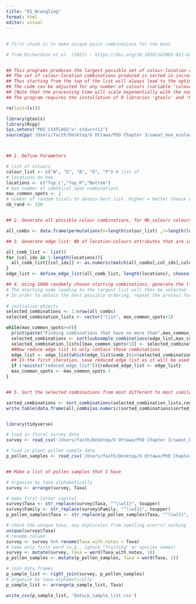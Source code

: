 ```yaml
---
title: "01_Wrangling"
format: html
editor: visual
---
```


## 

```r

# first chunk is to make unique paint combinations for the bees

# from Richardson et al. (2021) - https://doi.org/10.1038/s42003-021-02048-7


## This programs produces the largest possible set of colour-location combinations with a maximum given number of overlapping spots (max_common_spots, input by the user in variable max_common_spots)
## The set of colour-location combinations produced is sorted in increasing order of overlap between combinations
## Thus starting from the top of the list will always lead to the optimal set (i.e. the set minimising overlap between combinations) regardless of the number of combinations desired
## The code can be adjusted for any number of colours (variable 'colour_list') and any number of paint locations (variable 'locations')
## (Note that the processing time will scale exponentially with the number of colours and number of locations because of the increasing number of possible combinations)
## The program requires the installation of R libraries 'gtools' and 'Rcpp' and calls the associated cpp function "combination_overlap.cpp", which must be in the same folder as this program

rm(list=ls())

library(gtools)
library(Rcpp)
Sys.setenv("PKG_CXXFLAGS"="-std=c++11")
sourceCpp('/Users/faith/Desktop/U Ottawa/PhD Chapter 3/sweat_bee_ecology/Extra/Paint_ID_combination_overlap.cpp')



## 1. Define Parameters 

# list of colours
colour_list <- c("W", "G", "B", "O", "P") # list of 
# locations on bee
locations <- c("Top_L","Top_R","Bottom")
# max number of identical spot combinations
max_common_spots <- 2                                        
# number of random trials to obtain best list. Higher = better chance of obtaining longest possible list buit longer processing time
nb_rand <- 150


## 2. Generate all possible colour combinations, for Nb_colours colours & Nb_locations 

all_combs <- data.frame(permutations(n=length(colour_list) ,r=length(locations),v=colour_list,repeats.allowed=T), stringsAsFactors = F) ; colnames(all_combs) <- c("Top_L","Top_R","Bottom")

## 3. Generate edge list: Nb of location-colours attributes that are identical between each pair of combinations 

all_comb_list <- list()
for (col_idx in 1:length(locations)){
  all_comb_list[[col_idx]] <- as.numeric(match(all_combs[,col_idx],colour_list))
}
edge_list <- define_edge_list(all_comb_list, length(locations), choose(nrow(all_combs),2))

## 4. Using 1000 randomly chosen starting combinations, generate the list of combinations that have no more than max_common_spots in common
# The starting node leading to the largest list will then be selected
# In order to obtain the best possible ordering, repeat the process for decreasing number of common spots, until there is no overlap  
 
# initialise objects
selected_combinations <- 1:nrow(all_combs)
selected_combination_lists <- vector("list", max_common_spots+1) 

while(max_common_spots>=0){
  print(paste("Finding combinations that have no more than",max_common_spots,"spots in common..."))
  selected_combinations <- sort(subsample_combinations(edge_list,max_common_spots,nb_rand, selected_combinations))
  selected_combination_lists[[max_common_spots+1]] <- selected_combinations
  ##Now reduce edge list to only contain those combinations
  edge_list <- edge_list[which(edge_list$comb_1%in%selected_combinations&edge_list$comb_2%in%selected_combinations),]
  ## In the first iteration, save reduced edge list as it will be used in the next step
  if (!exists("reduced_edge_list")){reduced_edge_list <- edge_list}
  max_common_spots <- max_common_spots-1
}


## 5. Sort the selected combinations from most different to most similar, and write it  

sorted_combinations <- sort_combinations(selected_combination_lists,reduced_edge_list)
write.table(data.frame(all_combs[as.numeric(sorted_combinations$sorted_indices),],Mean_overlap=round(1000*as.numeric(sorted_combinations$mean_overlap))/1000,stringsAsFactors = F),file="Data/Paint_IDs_rewritten.csv",col.names=T,row.names=F,quote=F,append=F)



```

```r

library(tidyverse)

# load in floral survey data
survey <- read_csv('/Users/faith/Desktop/U Ottawa/PhD Chapter 3/sweat_bee_ecology/Data/Floral_surveys.csv')

# load in plant pollen sample data
p_pollen_samples <- read_csv('/Users/faith/Desktop/U Ottawa/PhD Chapter 3/sweat_bee_ecology/Data/Pollen_samples_plant.csv')


## Make a list of pollen samples that I have

# organize by taxa alphabetically
survey <- arrange(survey, Taxa)  

# make first letter capital
survey$Taxa <- str_replace(survey$Taxa, "^\\w{1}", toupper)
survey$Family <- str_replace(survey$Family, "^\\w{1}", toupper)
p_pollen_samples$Taxa <- str_replace(p_pollen_samples$Taxa, "^\\w{1}", toupper)

# check the unique taxa, any diplucates from spelling erorrs? nothing jumpes out
unique(survey$Taxa)
# rename column
survey <- survey %>% rename(Taxa_with_notes = Taxa)
# take only first word (e.g., ignore "fruiting" or species names)
survey <- mutate(survey, Taxa = word(Taxa_with_notes, 1))
p_pollen_samples <- mutate(p_pollen_samples, Taxa = word(Taxa, 1))

# join data frames
p_sample_list <- right_join(survey, p_pollen_samples)
# organize by taxa alphabetically
p_sample_list <- arrange(p_sample_list, Taxa)  

write_csv(p_sample_list, 'Data/p_sample_list.csv')


```
